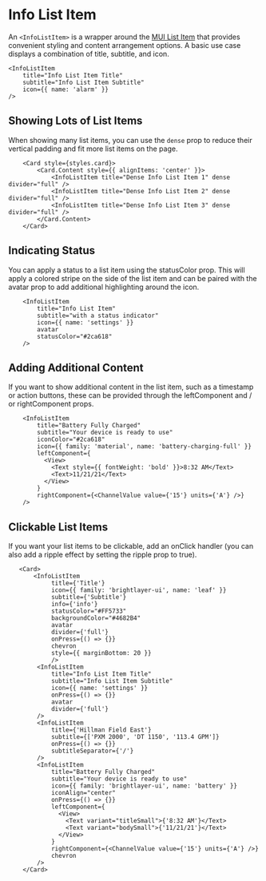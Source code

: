 # Info List Item

An `<InfoListItem>` is a wrapper around the [MUI List Item](https://mui.com/material-ui/api/list-item/) that provides convenient styling and content arrangement options. A basic use case displays a combination of title, subtitle, and icon.

```
<InfoListItem
    title="Info List Item Title"
    subtitle="Info List Item Subtitle"
    icon={{ name: 'alarm' }}
/>
```

## Showing Lots of List Items

When showing many list items, you can use the `dense` prop to reduce their vertical padding and fit more list items on the page.

```
    <Card style={styles.card}>
        <Card.Content style={{ alignItems: 'center' }}>
            <InfoListItem title="Dense Info List Item 1" dense divider="full" />
            <InfoListItem title="Dense Info List Item 2" dense divider="full" />
            <InfoListItem title="Dense Info List Item 3" dense divider="full" />
        </Card.Content>
    </Card>
```

## Indicating Status

You can apply a status to a list item using the statusColor prop. This will apply a colored stripe on the side of the list item and can be paired with the avatar prop to add additional highlighting around the icon.

```
    <InfoListItem
        title="Info List Item"
        subtitle="with a status indicator"
        icon={{ name: 'settings' }}
        avatar
        statusColor="#2ca618"
    />
```

## Adding Additional Content

If you want to show additional content in the list item, such as a timestamp or action buttons, these can be provided through the leftComponent and / or rightComponent props.

```
    <InfoListItem
        title="Battery Fully Charged"
        subtitle="Your device is ready to use"
        iconColor="#2ca618"
        icon={{ family: 'material', name: 'battery-charging-full' }}
        leftComponent={
          <View>
            <Text style={{ fontWeight: 'bold' }}>8:32 AM</Text>
            <Text>11/21/21</Text>
          </View>
        }
        rightComponent={<ChannelValue value={'15'} units={'A'} />}
    />
```

## Clickable List Items

If you want your list items to be clickable, add an onClick handler (you can also add a ripple effect by setting the ripple prop to true).

```
   <Card>
       <InfoListItem
            title={'Title'}
            icon={{ family: 'brightlayer-ui', name: 'leaf' }}
            subtitle={'Subtitle'}
            info={'info'}
            statusColor="#FF5733"
            backgroundColor="#4682B4"
            avatar
            divider={'full'}
            onPress={() => {}}
            chevron
            style={{ marginBottom: 20 }}
            />
        <InfoListItem
            title="Info List Item Title"
            subtitle="Info List Item Subtitle"
            icon={{ name: 'settings' }}
            onPress={() => {}}
            avatar
            divider={'full'}
        />
        <InfoListItem
            title={'Hillman Field East'}
            subtitle={['PXM 2000', 'DT 1150', '113.4 GPM']}
            onPress={() => {}}
            subtitleSeparator={'/'}
        />
        <InfoListItem
            title="Battery Fully Charged"
            subtitle="Your device is ready to use"
            icon={{ family: 'brightlayer-ui', name: 'battery' }}
            iconAlign="center"
            onPress={() => {}}
            leftComponent={
              <View>
                <Text variant="titleSmall">{'8:32 AM'}</Text>
                <Text variant="bodySmall">{'11/21/21'}</Text>
              </View>
            }
            rightComponent={<ChannelValue value={'15'} units={'A'} />}
            chevron
        />
    </Card>
```
